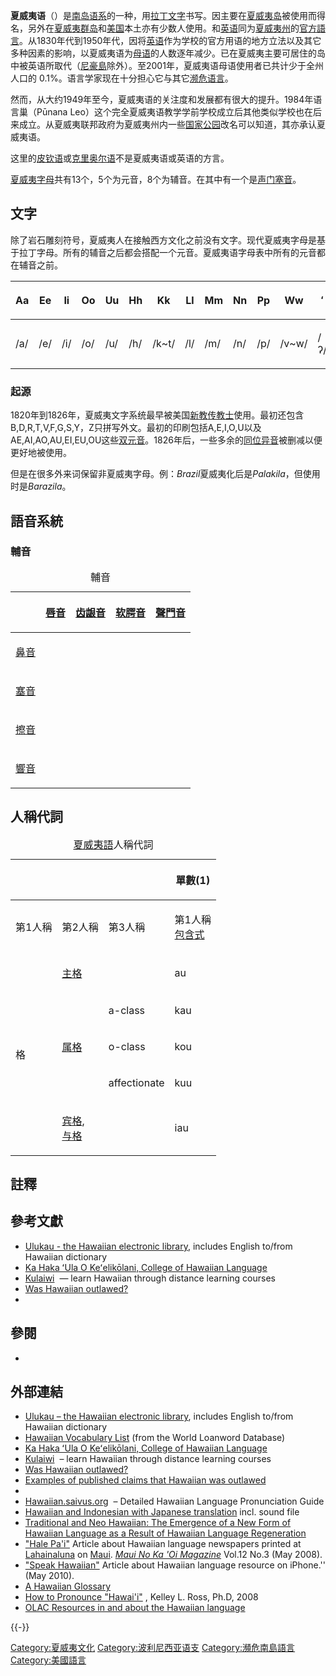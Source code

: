 {{short description|Polynesian language}}
{{Infobox language
| name = 夏威夷语
| nativename = {{native name|haw|ʻŌlelo Hawaiʻi|paren=omit}}
| state = [[夏威夷群岛|夏威夷群岛]]
| region = [[夏威夷島|夏威夷島]]和[[尼豪島|尼豪島]]<ref>{{cite web|title=Hawaiian|url=http://www.ethnologue.com/language/haw|publisher=SIL International|year=2015|access-date=13 January 2016|archive-date=2019-01-07|archive-url=https://web.archive.org/web/20190107070214/https://www.ethnologue.com/language/haw|dead-url=no}}</ref>
| ethnicity = [[夏威夷族|夏威夷族]]
| speakers = ~24,000
| date = 2008
| ref = 
| familycolor = Austronesian
| fam2 = [[马来-波利尼西亚语族|马来-波利尼西亚语族]]
| fam3 = [[大洋洲語族|大洋洲語族]]
| fam4 = [[玻里尼西亞語|玻里尼西亞語]]
| fam5 = [[玻里尼西亞語#系屬分類|東玻里尼西亞語]]
| fam6 = [[玻里尼西亞語#系屬分類|馬克薩斯語支]]
| ancestor = [[原始南島語|原始南島語]]
| ancestor2 = [[原始马来-波利尼西亚语|原始马来-波利尼西亚语]]
| ancestor3 = [[原始大洋洲语|原始大洋洲语]]
| ancestor4 = [[原始波利尼西亚语|原始波利尼西亚语]]
| script = {{ubl|[[拉丁字母|拉丁字母]] ([[夏威夷語字母|夏威夷語字母]])|[[夏威夷盲文|夏威夷盲文]]}}
| sign = [[夏威夷手语|夏威夷手语]] (HSL)
| nation = {{flag|United States}}<br>
*{{flag|Hawaii}}
| iso2 = haw
| iso3 = haw
| lingua = 39-CAQ-e
| notice = IPA
| glotto = hawa1245
| glottorefname = Hawaiian
| dia1 = 标准夏威夷语
| dia2 = 尼豪方言
| dia3 = 其他 
| vitality    = c
}}
'''夏威夷语'''（{{lang|haw|ʻŌlelo Hawaiʻi}}）是[[南岛语系|南岛语系]]的一种，用[[拉丁文字|拉丁文字]]书写。因主要在[[夏威夷岛|夏威夷岛]]被使用而得名，另外在[[夏威夷群岛|夏威夷群岛]]和[[美国|美国]]本土亦有少数人使用。和[[英语|英语]]同为[[夏威夷州|夏威夷州]]的[[官方語言|官方語言]]。从1830年代到1950年代，因将[[英语|英语]]作为学校的官方用语的地方立法以及其它多种因素的影响，以夏威夷语为[[母语|母语]]的人数逐年减少。已在夏威夷主要可居住的岛中被英语所取代（[[尼豪島|尼豪島]]除外）。至2001年，夏威夷语母语使用者已共计少于全州人口的 0.1%。语言学家现在十分担心它与其它[[濒危语言|濒危语言]]。

然而，从大约1949年至今，夏威夷语的关注度和发展都有很大的提升。1984年语言巢（Pūnana Leo）这个完全夏威夷语教学学前学校成立后其他类似学校也在后来成立。从夏威夷联邦政府为夏威夷州内一些[[国家公园|国家公园]]改名可以知道，其亦承认夏威夷语。

这里的[[皮钦语|皮钦语]]或[[克里奥尔语|克里奥尔语]]不是夏威夷语或英语的方言。

[[夏威夷字母|夏威夷字母]]共有13个，5个为元音，8个为辅音。在其中有一个是[[声门塞音|声门塞音]]。

== 文字 ==

除了岩石雕刻符号，夏威夷人在接触西方文化之前没有文字。现代夏威夷字母是基于拉丁字母。所有的辅音之后都会搭配一个元音。夏威夷语字母表中所有的元音都在辅音之前。

{| class="wikitable"
|-
! Aa !! Ee !! Ii !! Oo !! Uu !! Hh !! Kk !! Ll !! Mm !! Nn !! Pp !! Ww !! ʻ
|-
| /a/ || /e/ || /i/ || /o/ || /u/ || /h/ || /k~t/ || /l/ || /m/ || /n/ || /p/ || /v~w/ || /ʔ/

|}

=== 起源 ===

1820年到1826年，夏威夷文字系统最早被美国[[新教|新教]][[传教士|传教士]]使用。最初还包含B,D,R,T,V‚F,G,S,Y，Z只拼写外文。最初的印刷包括A,E,I,O,U以及AE,AI,AO,AU,EI,EU,OU这些[[双元音|双元音]]。1826年后，一些多余的[[同位异音|同位异音]]被删减以便更好地被使用。

但是在很多外来词保留非夏威夷字母。例：''Brazil''夏威夷化后是''Palakila''，但使用时是''Barazila''。

== 語音系統 ==
{{Main|夏威夷語音系}}

=== 輔音 ===
{| class="wikitable"
|+ 輔音
!
![[唇音|唇音]]
![[齿龈音|齿龈音]]
![[软腭音|软腭音]]
![[聲門音|聲門音]]
|- align=center
![[鼻音_(辅音)|鼻音]]
| {{IPA|m}}
| {{IPA|n}}
|  
|  
|- align=center
![[塞音|塞音]]
| {{IPA|p}}
| colspan=2|{{IPA|t ~ k}}
| {{IPA|ʔ}}
|- align=center
![[擦音|擦音]]
|  
|  
|  
| {{IPA|h}}
|- align=center
![[響音|響音]]
| {{IPA|w ~ v}}
| {{IPA|l}}
|  
|  
|}

==人稱代詞==
{{main|{{le|夏威夷語語法|Hawaiian grammar}}|南島語系人稱代詞}}

{|class="wikitable"
|+ [[夏威夷語|夏威夷語]]人稱代詞
!rowspan="2" colspan="3"| !!colspan="3"| 單數(1)!!colspan="4"| [[双数_(语言学)|双数]] (2)!!colspan="4"| [[众数_(语言学)|複數]] (3+)
|-
!第1人稱!!第2人稱!!第3人稱
!第1人稱<br>[[包含式|包含式]]!!第1人稱<br>[[排除式|排除式]]!!第2人稱!!第3人稱
!第1人稱<br>包含式!!第1人稱<br>排除式!!第2人稱!!第3人稱
|-
!rowspan="5"|格!!colspan="2"|[[主格|主格]]
|au||{{okina}}oe||ia
|kāua||māua||{{okina}}olua||lāua
|kākou||mākou||{{okina}}oukou||lākou
|-
!rowspan="3"|[[属格|属格]]!!a-class
|ka{{okina}}u||kāu||kāna
|kā kāua||kā māua||kā {{okina}}olua||kā lāua
|kā kākou||kā mākou||kā {{okina}}oukou||kā lākou
|-
!o-class
|ko{{okina}}u||kou||kōna
|kō kāua||kō māua||kō {{okina}}olua||kō lāua
|kō kākou||kō mākou||kō {{okina}}oukou||kō lākou
|-
!affectionate
|ku{{okina}}u||kō
|colspan="9" style="text-align:center;font-size:smaller"|''僅用為第1人稱及第2人稱單數''
|-
!colspan="2"|[[宾格|宾格]],<br />[[与格|与格]]
|ia{{okina}}u||iā {{okina}}oe||iā ia
|iā kāua||iā māua||iā {{okina}}olua||iā lāua
|iā kākou||iā mākou||iā {{okina}}oukou||iā lākou
|}
<!--
The a-class possessive pronouns refer to [[alienable_possession|alienable possession]], as with boats, children, clothing, and spouses.  The o-class possessive pronouns refer to inalienable (incapable of being begun or ended) possession, as with parents and body parts.<ref>Schütz, Albert J. 1995. ''All About Hawaiian'', U. of Hawaii Press.</ref>
-->

== 註釋 ==
{{reflist}}

== 參考文獻 ==
{{refbegin}}
* [https://web.archive.org/web/20061203064044/http://ulukau.org/english.php Ulukau - the Hawaiian electronic library], includes English to/from Hawaiian dictionary
* [http://www.olelo.hawaii.edu/dual/orgs/keelikolani/ Ka Haka ʻUla O Keʻelikōlani, College of Hawaiian Language] {{Wayback|url=http://www.olelo.hawaii.edu/dual/orgs/keelikolani/ |date=20080516201741 }}
* [http://ksdl.ksbe.edu/kulaiwi/ Kulaiwi] {{Wayback|url=http://ksdl.ksbe.edu/kulaiwi/ |date=20100527103237 }} — learn Hawaiian through distance learning courses
* [http://www.angelfire.com/hi2/hawaiiansovereignty/hawlangillegal.html Was Hawaiian outlawed?] {{Wayback|url=http://www.angelfire.com/hi2/hawaiiansovereignty/hawlangillegal.html |date=20100602002701 }}
* {{cite book
  | last=Lyovin | first=Anatole V.
  | title=An Introduction to the Languages of the World
  | url=https://archive.org/details/introductiontola0000lyov | place=New York | publisher=[[Oxford_University_Press|Oxford University Press]], Inc.
  | year=1997 | isbn=0-19-508116-1}}
{{refend}}

==參閱==
*{{le|夏威夷語語法|Hawaiian grammar}}

== 外部連結 ==
{{InterWiki|code=haw}}
{{Incubator|haw|Wiktionary}}
{{refbegin}}
* [https://web.archive.org/web/20061203064044/http://ulukau.org/english.php Ulukau – the Hawaiian electronic library], includes English to/from Hawaiian dictionary
* [https://web.archive.org/web/20100209071913/http://wold.livingsources.org/vocabulary/30 Hawaiian Vocabulary List] (from the World Loanword Database)
* [http://www.olelo.hawaii.edu/dual/orgs/keelikolani/ Ka Haka ʻUla O Keʻelikōlani, College of Hawaiian Language] {{Wayback|url=http://www.olelo.hawaii.edu/dual/orgs/keelikolani/ |date=20080516201741 }}
* [http://ksdl.ksbe.edu/kulaiwi/ Kulaiwi] {{Wayback|url=http://ksdl.ksbe.edu/kulaiwi/ |date=20100527103237 }} – learn Hawaiian through distance learning courses
* [http://www.angelfire.com/hi2/hawaiiansovereignty/hawlangillegal.html Was Hawaiian outlawed?] {{Wayback|url=http://www.angelfire.com/hi2/hawaiiansovereignty/hawlangillegal.html |date=20100602002701 }}
* [http://www.angelfire.com/hi2/hawaiiansovereignty/hawlangpublvictclaims.html Examples of published claims that Hawaiian was outlawed] {{Wayback|url=http://www.angelfire.com/hi2/hawaiiansovereignty/hawlangpublvictclaims.html |date=20111228052835 }}
* {{ethnologue|haw}}
* [http://www.hawaiian.saivus.org/ Hawaiian.saivus.org] {{Wayback|url=http://www.hawaiian.saivus.org/ |date=20111114075800 }} – Detailed Hawaiian Language Pronunciation Guide
* [http://valesne.homestead.com/untitled4.html Hawaiian and Indonesian with Japanese translation] {{Wayback|url=http://valesne.homestead.com/untitled4.html |date=20070810123136 }} incl. sound file
* [https://web.archive.org/web/20160124232335/http://www.traditionalhawaiian.com/ Traditional and Neo Hawaiian: The Emergence of a New Form of Hawaiian Language as a Result of Hawaiian Language Regeneration]
* [https://web.archive.org/web/20100531191931/http://www.mauimagazine.net/Maui-Magazine/May-June-2008/Hale-Pai/ "Hale Pa'i"] Article about Hawaiian language newspapers printed at [[Lahainaluna|Lahainaluna]] on [[Maui|Maui]]. ''[[Maui_No_Ka_'Oi_Magazine|Maui No Ka 'Oi Magazine]]'' Vol.12 No.3 (May 2008).
* [http://www.hawaiimagazine.com/blogs/hawaii_today/2010/5/12/new_iPhone_apps_help_speak_Hawaiian/ "Speak Hawaiian"] {{Wayback|url=http://www.hawaiimagazine.com/blogs/hawaii_today/2010/5/12/new_iPhone_apps_help_speak_Hawaiian/ |date=20111129014710 }} Article about Hawaiian language resource on iPhone.''  (May 2010).
* [http://www.aloha-hawaii.com/hawaii/native%20tongue/ A Hawaiian Glossary] {{Wayback|url=http://www.aloha-hawaii.com/hawaii/native%20tongue/ |date=20100702164950 }}
* [http://www.friesian.com/hawaii.htm#pronounce How to Pronounce "Hawai'i"] {{Wayback|url=http://www.friesian.com/hawaii.htm#pronounce |date=20120102003409 }}, Kelley L. Ross, Ph.D, 2008
* [https://web.archive.org/web/20111228042423/http://www.language-archives.org/language/haw OLAC Resources in and about the Hawaiian language]
{{refend}}
{{-}}
{{Languages of Oceania}}
{{南島語系}}

{{Authority control}}

[[Category:夏威夷文化|Category:夏威夷文化]]
[[Category:波利尼西亚语支|Category:波利尼西亚语支]]
[[Category:瀕危南島語言|Category:瀕危南島語言]]
[[Category:美國語言|Category:美國語言]]